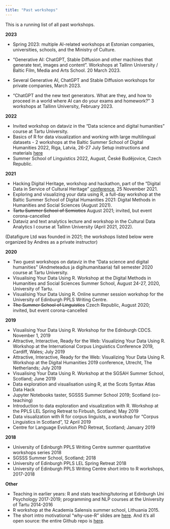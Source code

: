 ```yaml
---
title: "Past workshops"
---
```


This is a running list of all past workshops.

**2023**

- Spring 2023: multiple AI-related workshops at Estonian companies, universities, schools, and the Ministry of Culture.

- "Generative AI: ChatGPT, Stable Diffusion and other machines that generate text, images and content". Workshops at Tallinn University / Baltic Film, Media and Arts School. 20 March 2023.
- Several Generative AI, ChatGPT and Stable Diffusion workshops for private companies, March 2023.
- "ChatGPT and the new text generators. What are they, and how to proceed in a world where AI can do your exams and homework?" 3 workshops at Tallinn University, February 2023.


**2022**

- Invited workshop on dataviz in the "Data science and digital humanities" course at Tartu University.
- Basics of R for data visualization and working with large multilingual datasets - 2 workshops at the Baltic Summer School of Digital Humanities 2022, Riga, Latvia, 26-27 July Setup instructions and materials [here](https://andreskarjus.github.io/artofthefigure/riga2022/)
- Summer School of Linguistics 2022, August, České Budějovice, Czech Republic.

**2021**

- Hacking Digital Heritage, workshop and hackathon, part of the "Digital Data in Service of Cultural Heritage" [conference](https://meremuuseum.ee/workshop2021/), 25 November 2021. 
- Exploring and visualizing your data using R, a full-day workshop at the Baltic Summer School of Digital Humanities 2021: Digital Methods in Humanities and Social Sciences (August 2021).
- ~~Tartu Summer School of Semiotics~~ August 2021; invited, but event corona-cancelled
- Dataviz and text analytics lecture and workshop in the Cultural Data Analytics I course at Tallinn University (April 2021, 2022).

(Datafigure Ltd was founded in 2021; the workshops listed below were organized by Andres as a private instructor)

**2020**

- Two guest workshops on dataviz in the "Data science and digital humanities" (Andmeteadus ja digihumanitaaria) fall semester 2020 course at Tartu University.
- Visualising Your Data Using R. Workshop at the Digital Methods in Humanities and Social Sciences Summer School, August 24-27, 2020, University of Tartu.
-  Visualising Your Data Using R. Online summer session workshop for the University of Edinburgh PPLS Writing Centre. 
- ~~The Summer School of Linguistics~~ Czech Republic, August 2020; invited, but event corona-cancelled

**2019**

- Visualising Your Data Using R. Workshop for the Edinburgh CDCS. November 1, 2019
- Attractive, Interactive, Ready for the Web: Visualizing Your Data Using R. Workshop at the International Corpus Linguistics Conference 2019, Cardiff, Wales; July 2019
- Attractive, Interactive, Ready for the Web: Visualizing Your Data Using R. Workshop at the Digital Humanities 2019 conference, Utrecht, The Netherlands; July 2019
- Visualising Your Data Using R. Workshop at the SGSAH Summer School, Scotland; June 2019 
- Data exploration and visualisation using R, at the Scots Syntax Atlas Data Hack
- Jupyter Notebooks taster, SGSSS Summer School 2019; Scotland (co-teaching)
- Introduction to data exploration and visualization with R. Workshop at the PPLS LEL Spring Retreat to Firbush, Scotland; May 2019 
- Data visualization with R for corpus linguists, a workshop for "Corpus Linguistics in Scotland", 12 April 2019 
- Centre for Language Evolution PhD Retreat, Scotland; January 2019

**2018**

- University of Edinburgh PPLS Writing Centre summer quantitative workshops series 2018
- SGSSS Summer School, Scotland; 2018
- University of Edinburgh PPLS LEL Spring Retreat 2018
- University of Edinburgh PPLS Writing Centre short intro to R workshops, 2017-2018

**Other**

- Teaching in earlier years: R and stats teaching/tutoring at Edinburgh Uni Psychology 2017-2019; programming and NLP courses at the University of Tartu 2014-2016
- R workshop at the Academia Salensis summer school, Lithuania 2015.
- The short intro motivational "why-use-R" slides are [here](https://andreskarjus.github.io/artofthefigure/intro). And it's all open source: the entire Github repo is [here](https://github.com/andreskarjus/artofthefigure). 
